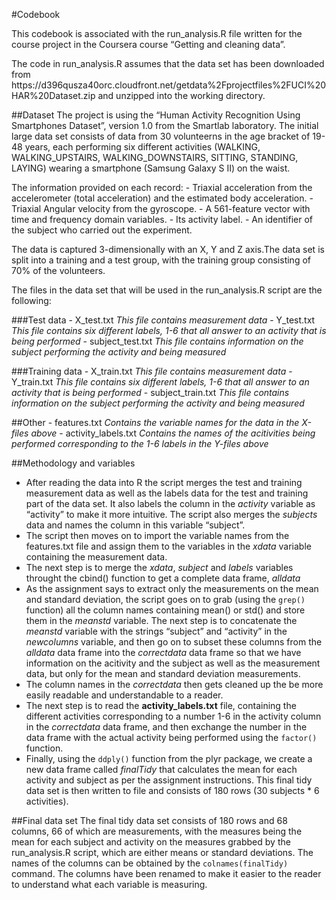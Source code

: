 #Codebook

This codebook is associated with the run_analysis.R file written for the course project in the Coursera course "Getting and cleaning data".

The code in run_analysis.R assumes that the data set has been downloaded from https://d396qusza40orc.cloudfront.net/getdata%2Fprojectfiles%2FUCI%20HAR%20Dataset.zip and unzipped into the working directory.

##Dataset
The project is using the "Human Activity Recognition Using Smartphones Dataset", version 1.0 from the Smartlab laboratory. The initial large data set consists of data from 30 volunteerns in the age bracket of 19-48 years, each performing six different activities (WALKING, WALKING_UPSTAIRS, WALKING_DOWNSTAIRS, SITTING, STANDING, LAYING) wearing a smartphone (Samsung Galaxy S II) on the waist.

The information provided on each record:
- Triaxial acceleration from the accelerometer (total acceleration) and the estimated body acceleration.
- Triaxial Angular velocity from the gyroscope. 
- A 561-feature vector with time and frequency domain variables. 
- Its activity label. 
- An identifier of the subject who carried out the experiment.

The data is captured 3-dimensionally with an X, Y and Z axis.The data set is split into a training and a test group, with the training group consisting of 70% of the volunteers. 

The files in the data set that will be used in the run_analysis.R script are the following:

###Test data
- X_test.txt *This file contains measurement data*
- Y_test.txt *This file contains six different labels, 1-6 that all answer to an activity that is being performed*
- subject_test.txt *This file contains information on the subject performing the activity and being measured*

###Training data
- X_train.txt *This file contains measurement data*
- Y_train.txt *This file contains six different labels, 1-6 that all answer to an activity that is being performed*
- subject_train.txt *This file contains information on the subject performing the activity and being measured*

##Other
- features.txt *Contains the variable names for the data in the X-files above*
- activity_labels.txt *Contains the names of the acitivities being performed corresponding to the 1-6 labels in the Y-files above*


##Methodology and variables

- After reading the data into R the script merges the test and training measurement data as well as the labels data for the test and training part of the data set. It also labels the column in the *activity* variable as "activity" to make it more intuitive. The script also merges the *subjects* data and names the column in this variable "subject".
- The script then moves on to import the variable names from the features.txt file and assign them to the variables in the *xdata* variable containing the measurement data.
- The next step is to merge the *xdata*, *subject* and *labels* variables throught the cbind() function to get a complete data frame, *alldata*
- As the assignment says to extract only the measurements on the mean and standard deviation, the script goes on to grab (using the ```grep()``` function) all the column names containing mean() or std() and store them in the *meanstd* variable. The next step is to concatenate the *meanstd* variable with the strings "subject" and "activity" in the *newcolumns* variable, and then go on to subset these columns from the *alldata* data frame into the *correctdata* data frame so that we have information on the acitivity and the subject as well as the measurement data, but only for the mean and standard deviation measurements.
- The column names in the *correctdata* then gets cleaned up the be more easily readable and understandable to a reader.
- The next step is to read the **activity_labels.txt** file, containing the different activities corresponding to a number 1-6 in the activity column in the *correctdata* data frame, and then exchange the number in the data frame with the actual activity being performed using the ```factor()``` function.
- Finally, using the ```ddply()``` function from the plyr package, we create a new data frame called *finalTidy* that calculates the mean for each activity and subject as per the assignment instructions. This final tidy data set is then written to file and consists of 180 rows (30 subjects * 6 activities).

##Final data set
The final tidy data set consists of 180 rows and 68 columns, 66 of which are measurements, with the measures being the mean for each subject and activity on the measures grabbed by the run_analysis.R script, which are either means or standard deviations. 
The names of the columns can be obtained by the ```colnames(finalTidy)``` command. The columns have been renamed to make it easier to the reader to understand what each variable is measuring. 

